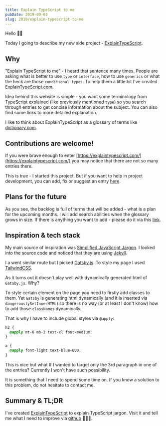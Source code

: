 ```yaml
---
title: Explain TypeScript to me
pubDate: 2019-09-03
slug: 2019/explain-typescript-to-me
---
```



Hello 👋🏻

Today I going to describe my new side project - [ExplainTypeScript](https://explaintypescript.com/).

## Why

"Explain TypeScript to me" - I heard that sentence many times. People are asking what is better to use
`type` or `interface`, how to use `generics` or what the heck are those `conditional types`. To help them a little
bit I've created [ExplainTypeScript.com](https://explaintypescript.com/).

<BlogPostImage src="2019-09-03-main" alt="Main webpage" />

Idea behind this website is simple - you want some terminology from TypeScript explained (like previously mentioned `type`) so
you search through entries to get concise information about the subject.
You can also find some links to more detailed explanation.

I like to think about ExplainTypeScript as a glossary of terms like [dictionary.com](https://www.dictionary.com/).

<BlogPostImage src="2019-09-03-dictionary" alt="Dictionary" />

## Contributions are welcome!

If you were brave enough to enter [https://explaintypescript.com/](https://explaintypescript.com/) you may
notice that there are not so many entries there.

This is true - I started this project. But if you want to help in project development, you can
add, fix or suggest an entry [here](https://github.com/krzysztofzuraw/explain-typescript/issues?q=is%3Aissue+is%3Aopen+sort%3Aupdated-desc).

## Plans for the future

<BlogPostImage src="2019-09-03-backlog" alt="Backlog" />

As you see, the backlog is full of terms that will be added - what is a plan for the upcoming months. I will add
search abilities when the glossary grows in size. If there is anything you want to add - please do it via
this [link](https://github.com/krzysztofzuraw/explain-typescript/issues/new/choose).

## Inspiration & tech stack

My main source of inspiration was [Simplified JavaScript Jargon](http://jargon.js.org/). I looked into
the source code and noticed that they are using [Jekyll](https://jekyllrb.com).

I a went similar route but I picked [Gatsby.js](https://www.gatsbyjs.org/). To style my page I used [TailwindCSS](https://tailwindcss.com/).

As it turns out it doesn't play well with dynamically generated html of `Gatsby.js`. Why?

To style certain element on the page you need to firstly add classes to them. Yet `Gatsby` is generating html dynamically (and it is inserted via `dangerouslySetInnerHTML`) so there is no way (or at least I don't know) how to add those `classNames` dynamically.

That is why I have to include global styles via `@apply`:

```css
h2 {
  @apply mt-6 mb-2 text-xl font-medium;
}

a {
  @apply font-light text-blue-600;
}
```

This is nice but what If I wanted to target only the 3rd paragraph in one of the entries? Currently I won't
have such possibility.

It is something that I need to spend some time on. If you know a solution to this problem, do not hesitate to contact me.

## Summary & TL;DR

I've created [ExplainTypeScript](https://explaintypescript.com/) to explain TypeScript jargon. Visit it
and tell me what I need to improve via [github](https://github.com/krzysztofzuraw/explain-typescript) 👨🏻‍💻.
